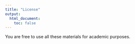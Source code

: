 ```yaml
---
title: "License"
output:
  html_document:
    toc: false
---
```


You are free to use all these materials for academic purposes.
